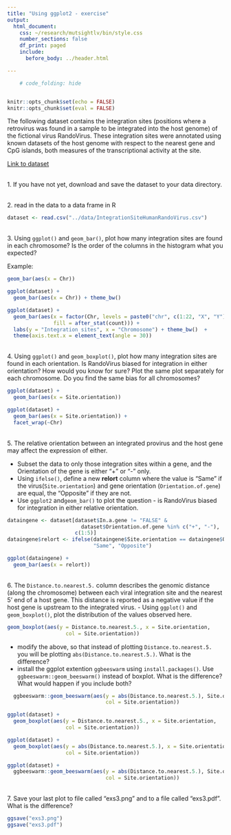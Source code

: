 ```yaml
---
title: "Using ggplot2 - exercise"
output:
  html_document:
    css: ~/research/mutsightlv/bin/style.css
    number_sections: false
    df_print: paged
    include:
      before_body: ../header.html

---
```


```r
    # code_folding: hide


knitr::opts_chunk$set(echo = FALSE)
knitr::opts_chunk$set(eval = FALSE)
```


The following dataset contains the integration sites (positions where a retrovirus
was found in a sample to be integrated into the host genome) of the fictional 
virus RandoVirus. These integration sites were annotated using known datasets of 
the host genome with respect to the nearest gene and CpG islands, both measures
of the transcriptional activity at the site. 

[Link to dataset](../data/IntegrationSiteHumanRandoVirus.csv)

<br>
1. If you have not yet, download and save the dataset to your data directory. 

<br>
2. read in the data to a data frame in R
```r
dataset <- read.csv("../data/IntegrationSiteHumanRandoVirus.csv")
```

<br>
3. Using ``ggplot()`` and ``geom_bar()``, plot how many integration sites are found in each 
chromosome? Is the order of the columns in the histogram what you expected? 

Example: 
```r
geom_bar(aes(x = Chr))
```


```r
ggplot(dataset) + 
  geom_bar(aes(x = Chr)) + theme_bw() 

ggplot(dataset) + 
  geom_bar(aes(x = factor(Chr, levels = paste0("chr", c(1:22, "X", "Y"))), 
               fill = after_stat(count))) + 
  labs(y = "Integration sites", x = "Chromosome") + theme_bw()  + 
  theme(axis.text.x = element_text(angle = 30))

```

<br>
4. Using ``ggplot()`` and ``geom_boxplot()``, plot how many integration sites are found 
in each orientation. Is RandoVirus biased for integration in either orientation? 
How would you know for sure? 
Plot the same plot separately for each chromosome. Do you find the same bias for 
all chromosomes? 

```r
ggplot(dataset) + 
  geom_bar(aes(x = Site.orientation))

ggplot(dataset) + 
  geom_bar(aes(x = Site.orientation)) + 
  facet_wrap(~Chr)
```

<br>
5. The relative orientation between an integrated provirus and the host gene may
affect the expression of either.  

- Subset the data to only those integration sites within a gene, and the Orientation of the gene is either "+" or "-" only.
- Using ``ifelse()``, define a new **relort** column where the value is "Same" if the 
virus(``Site.orientation``) and gene orientation (``Orientation.of.gene``) are equal, the "Opposite" if they are not. 
- Use ``ggplot2`` and``geom_bar()`` to plot the question - is RandoVirus biased for 
integration in either relative orientation. 
```r
dataingene <- dataset[dataset$In.a.gene != "FALSE" & 
                        dataset$Orientation.of.gene %in% c("+", "-"), 
                      c(1:5)]
dataingene$relort <- ifelse(dataingene$Site.orientation == dataingene$Orientation.of.gene, 
                            "Same", "Opposite")

ggplot(dataingene) +
  geom_bar(aes(x = relort))

```
<br>
6. The ``Distance.to.nearest.5.`` column describes the genomic distance (along the
chromosome) between each viral integration site and the nearest 5' end of a host 
gene. This distance is reported as a negative value if the host gene is upstream 
to the integrated virus. 
  - Using ``ggplot()`` and ``geom_boxplot()``, plot the distribution of the values 
  observed here.  
```r
geom_boxplot(aes(y = Distance.to.nearest.5., x = Site.orientation, 
                   col = Site.orientation))
```
  - modify the above, so that instead of plotting ``Distance.to.nearest.5.``
  you will be plotting ``abs(Distance.to.nearest.5.)``. What is the difference? 
  - install the ggplot extention ``ggbeeswarm`` using ``install.packages()``. Use ``ggbeeswarm::geom_beeswarm()`` instead of boxplot. What 
  is the difference? What would happen if you include both? 

```r
  ggbeeswarm::geom_beeswarm(aes(y = abs(Distance.to.nearest.5.), Site.orientation, 
                                col = Site.orientation))
```

```r

ggplot(dataset) + 
  geom_boxplot(aes(y = Distance.to.nearest.5., x = Site.orientation, 
                   col = Site.orientation))

ggplot(dataset) + 
  geom_boxplot(aes(y = abs(Distance.to.nearest.5.), x = Site.orientation, 
                   col = Site.orientation))

ggplot(dataset) + 
  ggbeeswarm::geom_beeswarm(aes(y = abs(Distance.to.nearest.5.), Site.orientation, 
                                col = Site.orientation))

```

<br>
7. Save your last plot to file called "exs3.png" and to a file called "exs3.pdf". 
What is the difference?

```r
ggsave("exs3.png")
ggsave("exs3.pdf")
```

<br>
<br>